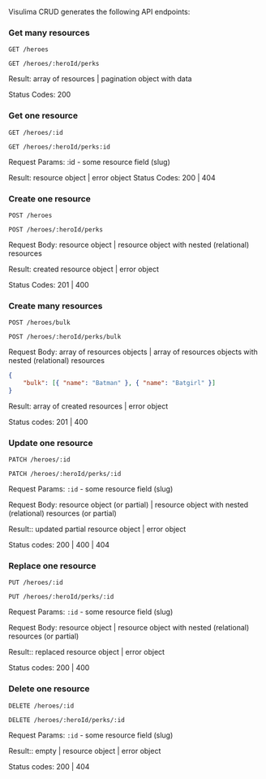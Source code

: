 Visulima CRUD generates the following API endpoints:

### Get many resources

`GET /heroes`

`GET /heroes/:heroId/perks`

Result: array of resources | pagination object with data

Status Codes: 200

### Get one resource

`GET /heroes/:id`

`GET /heroes/:heroId/perks:id`

Request Params: :id - some resource field (slug)

Result: resource object | error object
Status Codes: 200 | 404

### Create one resource

`POST /heroes`

`POST /heroes/:heroId/perks`

Request Body: resource object | resource object with nested (relational) resources

Result: created resource object | error object

Status Codes: 201 | 400

### Create many resources

`POST /heroes/bulk`

`POST /heroes/:heroId/perks/bulk`

Request Body: array of resources objects | array of resources objects with nested (relational) resources

```json
{
    "bulk": [{ "name": "Batman" }, { "name": "Batgirl" }]
}
```

Result: array of created resources | error object

Status codes: 201 | 400

### Update one resource

`PATCH /heroes/:id`

`PATCH /heroes/:heroId/perks/:id`

Request Params: `:id` - some resource field (slug)

Request Body: resource object (or partial) | resource object with nested (relational) resources (or partial)

Result:: updated partial resource object | error object

Status codes: 200 | 400 | 404

### Replace one resource

`PUT /heroes/:id`

`PUT /heroes/:heroId/perks/:id`

Request Params: `:id` - some resource field (slug)

Request Body: resource object | resource object with nested (relational) resources (or partial)

Result:: replaced resource object | error object

Status codes: 200 | 400

### Delete one resource

`DELETE /heroes/:id`

`DELETE /heroes/:heroId/perks/:id`

Request Params: `:id` - some resource field (slug)

Result:: empty | resource object | error object

Status codes: 200 | 404
